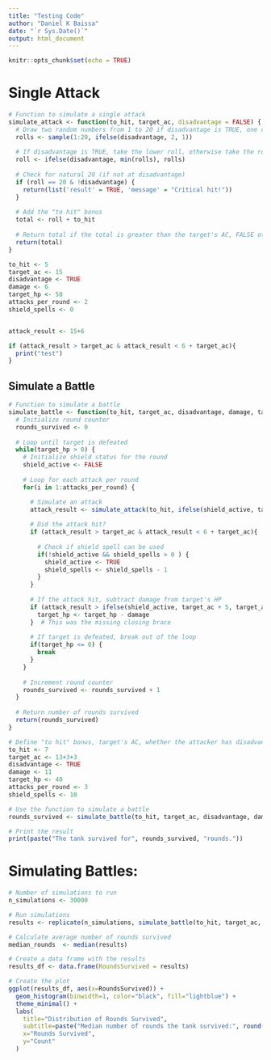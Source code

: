 ```yaml
---
title: "Testing Code"
author: "Daniel K Baissa"
date: "`r Sys.Date()`"
output: html_document
---
```


```r
knitr::opts_chunk$set(echo = TRUE)
```

# Single Attack
```r
# Function to simulate a single attack
simulate_attack <- function(to_hit, target_ac, disadvantage = FALSE) {
  # Draw two random numbers from 1 to 20 if disadvantage is TRUE, one otherwise
  rolls <- sample(1:20, ifelse(disadvantage, 2, 1))
  
  # If disadvantage is TRUE, take the lower roll, otherwise take the roll
  roll <- ifelse(disadvantage, min(rolls), rolls)
  
  # Check for natural 20 (if not at disadvantage)
  if (roll == 20 & !disadvantage) {
    return(list('result' = TRUE, 'message' = "Critical hit!"))
  }
  
  # Add the "to hit" bonus
  total <- roll + to_hit
  
  # Return total if the total is greater than the target's AC, FALSE otherwise
  return(total)
}
```

```r

to_hit <- 5
target_ac <- 15
disadvantage <- TRUE
damage <- 6
target_hp <- 50
attacks_per_round <- 2
shield_spells <- 0


attack_result <- 15+6

if (attack_result > target_ac & attack_result < 6 + target_ac){
  print("test")
}
```



## Simulate a Battle

```r
# Function to simulate a battle
simulate_battle <- function(to_hit, target_ac, disadvantage, damage, target_hp, attacks_per_round, shield_spells) {
  # Initialize round counter
  rounds_survived <- 0
  
  # Loop until target is defeated
  while(target_hp > 0) {
    # Initialize shield status for the round
    shield_active <- FALSE
    
    # Loop for each attack per round
    for(i in 1:attacks_per_round) {

      # Simulate an attack
      attack_result <- simulate_attack(to_hit, ifelse(shield_active, target_ac + 5, target_ac), disadvantage)
      
      # Did the attack hit?
      if (attack_result > target_ac & attack_result < 6 + target_ac){
        
        # Check if shield spell can be used
        if(!shield_active && shield_spells > 0 ) {
          shield_active <- TRUE
          shield_spells <- shield_spells - 1
        }
      }
      
      # If the attack hit, subtract damage from target's HP
      if (attack_result > ifelse(shield_active, target_ac + 5, target_ac)) {
        target_hp <- target_hp - damage
      }  # This was the missing closing brace
      
      # If target is defeated, break out of the loop
      if(target_hp <= 0) {
        break
      }
    }
    
    # Increment round counter
    rounds_survived <- rounds_survived + 1
  }
  
  # Return number of rounds survived
  return(rounds_survived)
}


```

```r
# Define "to hit" bonus, target's AC, whether the attacker has disadvantage, damage, target's HP, and attacks per round
to_hit <- 7
target_ac <- 13+3+3
disadvantage <- TRUE
damage <- 11
target_hp <- 40
attacks_per_round <- 3
shield_spells <- 10

# Use the function to simulate a battle
rounds_survived <- simulate_battle(to_hit, target_ac, disadvantage, damage, target_hp, attacks_per_round, shield_spells)

# Print the result
print(paste("The tank survived for", rounds_survived, "rounds."))
```

# Simulating Battles:



```r
# Number of simulations to run
n_simulations <- 30000

# Run simulations
results <- replicate(n_simulations, simulate_battle(to_hit, target_ac, disadvantage, damage, target_hp, attacks_per_round, shield_spells))

# Calculate average number of rounds survived
median_rounds  <- median(results)

# Create a data frame with the results
results_df <- data.frame(RoundsSurvived = results)

# Create the plot
ggplot(results_df, aes(x=RoundsSurvived)) +
  geom_histogram(binwidth=1, color="black", fill="lightblue") +
  theme_minimal() +
  labs(
    title="Distribution of Rounds Survived",
    subtitle=paste("Median number of rounds the tank survived:", round(median_rounds , 2)),
    x="Rounds Survived", 
    y="Count"
  )

```